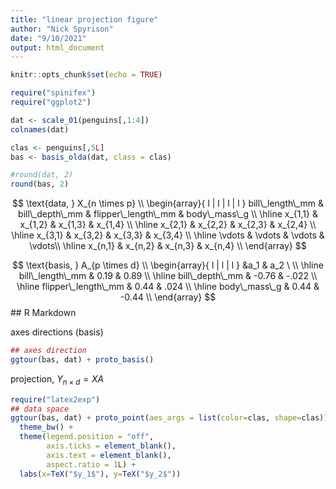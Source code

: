 ```yaml
---
title: "linear projection figure"
author: "Nick Spyrison"
date: "9/10/2021"
output: html_document
---
```


```r
knitr::opts_chunk$set(echo = TRUE)

require("spinifex")
require("ggplot2")

dat <- scale_01(penguins[,1:4])
colnames(dat)

clas <- penguins[,5L]
bas <- basis_olda(dat, class = clas)

#round(dat, 2)
round(bas, 2)
```
$$
\text{data, } X_{n \times p} \\
\begin{array}{  l | l | l | l  }
	bill\_length\_mm & bill\_depth\_mm & flipper\_length\_mm & body\_mass\_g \\ \hline
	x_{1,1} & x_{1,2} & x_{1,3} & x_{1,4} \\ \hline
		x_{2,1} & x_{2,2} & x_{2,3} & x_{2,4} \\ \hline
		x_{3,1} & x_{3,2} & x_{3,3} & x_{3,4} \\ \hline
	\vdots & \vdots & \vdots & \vdots\\ \hline
	x_{n,1} & x_{n,2} & x_{n,3} & x_{n,4} \\
\end{array}
$$

$$
\text{basis, } A_{p \times d} \\
\begin{array}{  l | l | l  }
	&a_1 & a_2 \  \\ \hline
	bill\_length\_mm & 0.19 & 0.89 \\ \hline
	bill\_depth\_mm & -0.76 & -.022 \\ \hline
	flipper\_length\_mm & 0.44 & .024 \\ \hline
	body\_mass\_g & 0.44 & -0.44 \\
\end{array}
$$
## R Markdown

$\text{axes directions (basis)}$
```r
## axes direction
ggtour(bas, dat) + proto_basis()
```

$\text{projection, } Y_{n\times d} = XA$
```r
require("latex2exp")
## data space
ggtour(bas, dat) + proto_point(aes_args = list(color=clas, shape=clas)) +
  theme_bw() +
  theme(legend.position = "off",
        axis.ticks = element_blank(),
        axis.text = element_blank(),
        aspect.ratio = 1L) +
  labs(x=TeX("$y_1$"), y=TeX("$y_2$"))
```


